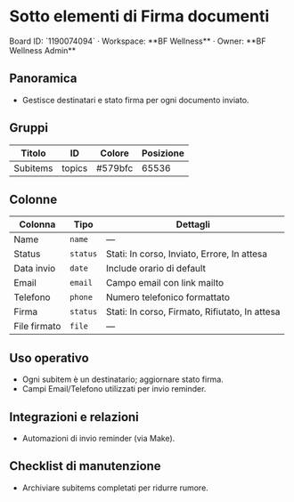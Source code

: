 # Sotto elementi di Firma documenti

<Callout type="info">
Board ID: `1190074094` · Workspace: **BF Wellness** · Owner: **BF Wellness Admin**
</Callout>

## Panoramica

- Gestisce destinatari e stato firma per ogni documento inviato.

## Gruppi

| Titolo | ID | Colore | Posizione |
| --- | --- | --- | --- |
| Subitems | topics | #579bfc | 65536 |

## Colonne

| Colonna | Tipo | Dettagli |
| --- | --- | --- |
| Name | `name` | — |
| Status | `status` | Stati: In corso, Inviato, Errore, In attesa |
| Data invio | `date` | Include orario di default |
| Email | `email` | Campo email con link mailto |
| Telefono | `phone` | Numero telefonico formattato |
| Firma | `status` | Stati: In corso, Firmato, Rifiutato, In attesa |
| File firmato | `file` | — |

## Uso operativo

- Ogni subitem è un destinatario; aggiornare stato firma.
- Campi Email/Telefono utilizzati per invio reminder.

## Integrazioni e relazioni

- Automazioni di invio reminder (via Make).

## Checklist di manutenzione

- Archiviare subitems completati per ridurre rumore.
